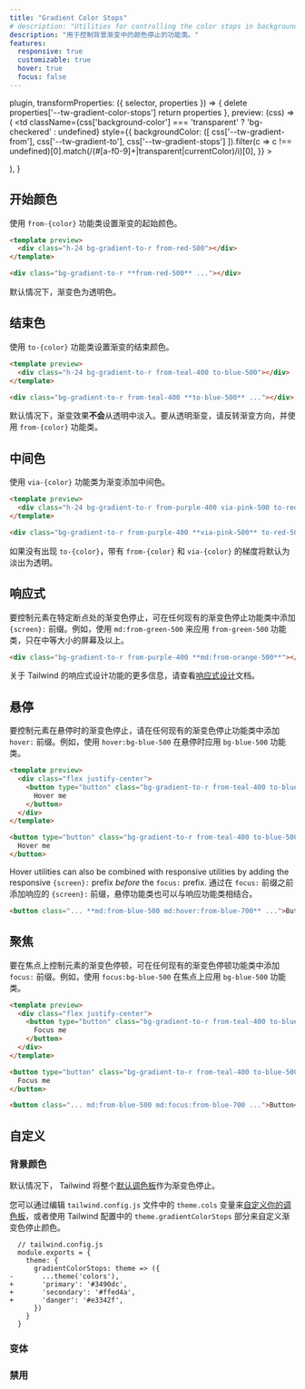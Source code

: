 ```yaml
---
title: "Gradient Color Stops"
# description: "Utilities for controlling the color stops in background gradients."
description: "用于控制背景渐变中的颜色停止的功能类。"
features:
  responsive: true
  customizable: true
  hover: true
  focus: false
---
```



  plugin,
  transformProperties: ({ selector, properties }) => {
    delete properties['--tw-gradient-color-stops']
    return properties
  },
  preview: (css) => (
    <td
      className={css['background-color'] === 'transparent' ? 'bg-checkered' : undefined}
      style={{
        backgroundColor: ([
          css['--tw-gradient-from'],
          css['--tw-gradient-to'],
          css['--tw-gradient-stops']
        ]).filter(c => c !== undefined)[0].match(/(#[a-f0-9]+|transparent|currentColor)/i)[0],
      }}
    >
      <div className="w-24" />
    </td>
  ),
}

<!-- ## Starting color

Set the starting color of a gradient using the `from-{color}` utilities. -->

## 开始颜色

使用 `from-{color}` 功能类设置渐变的起始颜色。

```html
<template preview>
  <div class="h-24 bg-gradient-to-r from-red-500"></div>
</template>

<div class="bg-gradient-to-r **from-red-500** ..."></div>
```

<!-- Gradients fade out to transparent by default. -->
默认情况下，渐变色为透明色。

<!-- ## Ending color

Set the ending color of a gradient using the `to-{color}` utilities. -->
## 结束色

使用 `to-{color}` 功能类设置渐变的结束颜色。

```html
<template preview>
  <div class="h-24 bg-gradient-to-r from-teal-400 to-blue-500"></div>
</template>

<div class="bg-gradient-to-r from-teal-400 **to-blue-500** ..."></div>
```

<!-- Gradients to **do not** fade in from transparent by default. To fade in from transparent, reverse the gradient direction and use a `from-{color}` utility. -->
默认情况下，渐变效果**不会**从透明中淡入。要从透明渐变，请反转渐变方向，并使用 `from-{color}` 功能类。

<!-- ## Middle color

Add a middle color to a gradient using the `via-{color}` utilities. -->
## 中间色

使用 `via-{color}` 功能类为渐变添加中间色。

```html
<template preview>
  <div class="h-24 bg-gradient-to-r from-purple-400 via-pink-500 to-red-500"></div>
</template>

<div class="bg-gradient-to-r from-purple-400 **via-pink-500** to-red-500 ..."></div>
```

<!-- Gradients with a `from-{color}` and `via-{color}` will fade out to transparent by default if no `to-{color}` is present. -->
如果没有出现 `to-{color}`，带有 `from-{color}` 和 `via-{color}` 的梯度将默认为淡出为透明。


<!-- ## Responsive -->
## 响应式

<!-- To control the gradient color stops of an element at a specific breakpoint, add a `{screen}:` prefix to any existing gradient color stop utility. For example, use `md:from-green-500` to apply the `from-green-500` utility at only medium screen sizes and above. -->
要控制元素在特定断点处的渐变色停止，可在任何现有的渐变色停止功能类中添加 `{screen}:` 前缀。例如，使用 `md:from-green-500` 来应用 `from-green-500` 功能类，只在中等大小的屏幕及以上。

```html
<div class="bg-gradient-to-r from-purple-400 **md:from-orange-500**"></div>
```

<!-- For more information about Tailwind's responsive design features, check out the [Responsive Design](/docs/responsive-design) documentation. -->
关于 Tailwind 的响应式设计功能的更多信息，请查看[响应式设计](/docs/responsive-design)文档。

<!-- ## Hover -->
## 悬停

<!-- To control the gradient color stops of an element on hover, add the `hover:` prefix to any existing gradient color stop utility. For example, use `hover:bg-blue-500` to apply the `bg-blue-500` utility on hover. -->
要控制元素在悬停时的渐变色停止，请在任何现有的渐变色停止功能类中添加 `hover:` 前缀。例如，使用 `hover:bg-blue-500` 在悬停时应用 `bg-blue-500` 功能类。

```html
<template preview>
  <div class="flex justify-center">
    <button type="button" class="bg-gradient-to-r from-teal-400 to-blue-500 hover:from-pink-500 hover:to-orange-500 text-white font-semibold px-6 py-3 rounded-md">
      Hover me
    </button>
  </div>
</template>

<button type="button" class="bg-gradient-to-r from-teal-400 to-blue-500 **hover:from-pink-500 hover:to-orange-500** ...">
  Hover me
</button>
```

Hover utilities can also be combined with responsive utilities by adding the responsive `{screen}:` prefix *before* the `focus:` prefix.
通过在 `focus:` 前缀之前添加响应的 `{screen}:` 前缀，悬停功能类也可以与响应功能类相结合。

```html
<button class="... **md:from-blue-500 md:hover:from-blue-700** ...">Button</button>
```

<!-- ## Focus -->
## 聚焦
<!-- To control the gradient color stops of an element on focus, add the `focus:` prefix to any existing gradient color stop utility. For example, use `focus:bg-blue-500` to apply the `bg-blue-500` utility on focus. -->
要在焦点上控制元素的渐变色停顿，可在任何现有的渐变色停顿功能类中添加 `focus:` 前缀。例如，使用 `focus:bg-blue-500` 在焦点上应用 `bg-blue-500` 功能类。

```html
<template preview>
  <div class="flex justify-center">
    <button type="button" class="bg-gradient-to-r from-teal-400 to-blue-500 focus:from-pink-500 focus:to-orange-500 text-white font-semibold px-6 py-3 rounded-md">
      Focus me
    </button>
  </div>
</template>

<button type="button" class="bg-gradient-to-r from-teal-400 to-blue-500 **focus:from-pink-500 focus:to-orange-500**">
  Focus me
</button>
```

<!-- Focus utilities can also be combined with responsive utilities by adding the responsive `{screen}:` prefix *before* the `focus:` prefix. -->

```html
<button class="... md:from-blue-500 md:focus:from-blue-700 ...">Button</button>
```


<!-- ## Customizing -->
## 自定义

<!-- ### Background Colors -->
### 背景颜色

<!-- By default Tailwind makes the entire [default color palette](/docs/customizing-colors#default-color-palette) available as gradient color stops.

You can [customize your color palette](/docs/colors#customizing) by editing the `theme.colors` variable in your `tailwind.config.js` file, or customize just your gradient color stop colors using the `theme.gradientColorStops` section of your Tailwind config. -->
默认情况下， Tailwind 将整个[默认调色板](/docs/customizing-colors#default-color-palette)作为渐变色停止。

您可以通过编辑 `tailwind.config.js` 文件中的 `theme.cols` 变量来[自定义你的调色板](/docs/colors#-2)，或者使用 Tailwind 配置中的 `theme.gradientColorStops` 部分来自定义渐变色停止颜色。


```diff-js
  // tailwind.config.js
  module.exports = {
    theme: {
      gradientColorStops: theme => ({
-       ...theme('colors'),
+       'primary': '#3490dc',
+       'secondary': '#ffed4a',
+       'danger': '#e3342f',
      })
    }
  }
```

<!-- ### Variants -->
### 变体

<Variants plugin="gradientColorStops" />

<!-- ### Disabling -->
### 禁用

<Disabling plugin="gradientColorStops" />
